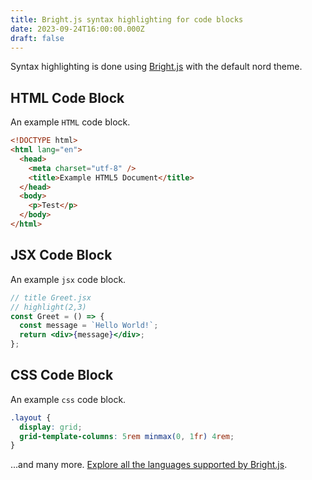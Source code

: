 ```yaml
---
title: Bright.js syntax highlighting for code blocks
date: 2023-09-24T16:00:00.000Z
draft: false
---
```


Syntax highlighting is done using [Bright.js](https://bright.codehike.org) with the default nord theme.

## HTML Code Block

An example `HTML` code block.

```html
<!DOCTYPE html>
<html lang="en">
  <head>
    <meta charset="utf-8" />
    <title>Example HTML5 Document</title>
  </head>
  <body>
    <p>Test</p>
  </body>
</html>
```

## JSX Code Block

An example `jsx` code block.

```jsx
// title Greet.jsx
// highlight(2,3)
const Greet = () => {
  const message = `Hello World!`;
  return <div>{message}</div>;
};
```

## CSS Code Block

An example `css` code block.

```css
.layout {
  display: grid;
  grid-template-columns: 5rem minmax(0, 1fr) 4rem;
}
```

...and many more. [Explore all the languages supported by Bright.js](https://bright.codehike.org).

